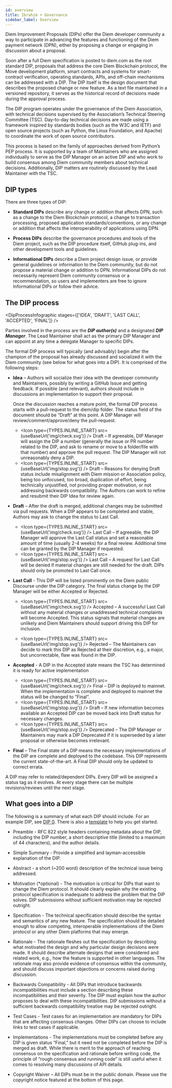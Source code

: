 ```yaml
---
id: overview
title: Ibrahim + Governance
sidebar_label: Overview
---
```



<Section>

  Diem Improvement Proposals (DIPs) offer the Diem developer community a way to participate in advancing the features and functioning of the Diem payment network (DPN), either by proposing a change or engaging in discussion about a proposal.

  Soon after a full Diem specification is posted to diem.com as the root standard DIP, proposals that  address the core Diem Blockchain protocol, the Move development platform, smart contracts and systems for smart-contract verification, operating standards, APIs, and off-chain mechanisms can be addressed with a DIP. The DIP itself is the design document that describes the proposed change or new feature. As a text file maintained in a versioned repository, it serves as the historical record of decisions made during the approval process.

  The DIP program operates under the governance of the Diem Association, with technical decisions supervised by the Association’s Technical Steering Committee (TSC). Day-to-day technical decisions are made using a framework inspired by standards bodies (such as the W3C and IETF) and open source projects (such as Python, the Linux Foundation, and Apache) to coordinate the work of open source contributors.

  This process is based on the family of approaches derived from Python’s PEP process. It is supported by a team of Maintainers who are assigned individually to serve as the DIP Manager on an active DIP and who work to build consensus among Diem community members about technical decisions. Additionally, DIP matters are routinely discussed by the Lead Maintainer with the TSC.
</Section>

<Section>

## DIP types

There are three types of DIP:

* **Standard DIPs** describe any change or addition that affects DPN, such as a change to the Diem Blockchain protocol, a change to transaction processing, proposed application standards/conventions, or any change or addition that affects the interoperability of applications using DPN.

* **Process DIPs** describe the governance procedures and tools of the Diem project, such as the DIP procedure itself, GitHub plug-ins, and other development tools and guidelines.

* **Informational DIPs** describe a Diem project design issue, or provide general guidelines or information to the Diem community, but do not propose a material change or addition to DPN. Informational DIPs do not necessarily represent Diem community consensus or a recommendation, so users and implementers are free to ignore Informational DIPs or follow their advice.

</Section>

<Section>

## The DIP process

<DipProcessInfographic
  stages={['IDEA', 'DRAFT', 'LAST CALL', 'ACCEPTED', 'FINAL']}
/>

Parties involved in the process are the ***DIP author(s)*** and a designated ***DIP Manager***. The Lead Maintainer shall act as the primary DIP Manager and can appoint at any time a delegate Manager to specific DIPs.

The formal DIP process will typically (and advisably) begin after the champion of the proposal has already discussed and socialized it with the Diem community (see below for what goes into a DIP). It is comprised of the following steps:

  * **Idea** – Authors will socialize their idea with the developer community and Maintainers, possibly by writing a GitHub Issue and getting feedback. If possible (and relevant), authors should include in discussions an implementation to support their proposal.

    Once the discussion reaches a mature point, the formal DIP process starts with a pull-request to the diem/dip folder. The status field of the document should be “Draft” at this point. A DIP Manager will review/comment/approve/deny the pull-request.

    * <Icon type={TYPES.INLINE_START} src={useBaseUrl('img/check.svg')} /> Draft – If agreeable, DIP Manager will assign the DIP a number (generally the issue or PR number related to the DIP, and ask to rename or move to a folder/file with that number) and approve the pull request. The DIP Manager will not unreasonably deny a DIP.
    * <Icon type={TYPES.INLINE_START} src={useBaseUrl('img/stop.svg')} /> Draft – Reasons for denying Draft status include misalignment with Diem mission or Association policy, being too unfocused, too broad, duplication of effort, being technically unjustified, not providing proper motivation, or not addressing backwards compatibility. The Authors can work to refine and resubmit their DIP Idea for review again.

  * **Draft** – After the draft is merged, additional changes may be submitted via pull requests. When a DIP appears to be completed and stable, Authors may ask to change the status to Last Call.

    * <Icon type={TYPES.INLINE_START} src={useBaseUrl('img/check.svg')} />  Last Call – If agreeable, the DIP Manager will approve the Last Call status and set a reasonable amount of time (usually 2-4 weeks) for a final review. Additional time can be granted by the DIP Manager if requested.
    * <Icon type={TYPES.INLINE_START} src={useBaseUrl('img/stop.svg')} />  Last Call – A request for Last Call will be denied if material changes are still needed for the draft. DIPs should only be promoted to Last Call once.

  * **Last Call** - This DIP will be listed prominently on the Diem public Discourse under the DIP category. The final status change by the DIP Manager will be either Accepted or Rejected.

    * <Icon type={TYPES.INLINE_START} src={useBaseUrl('img/check.svg')} /> Accepted – A successful Last Call without any material changes or unaddressed technical complaints will become Accepted. This status signals that material changes are unlikely and Diem Maintainers should support driving this DIP for inclusion.

    * <Icon type={TYPES.INLINE_START} src={useBaseUrl('img/stop.svg')} /> Rejected – The Maintainers can decide to mark this DIP as Rejected at their discretion, e.g., a major, but uncorrectable, flaw was found in the DIP.

  * **Accepted** - A DIP in the Accepted state means the TSC has determined it is ready for active implementation

    * <Icon type={TYPES.INLINE_START} src={useBaseUrl('img/check.svg')} />  Final – DIP is deployed to mainnet. When the implementation is complete and deployed to mainnet the status will be changed to “Final”.
    * <Icon type={TYPES.INLINE_START} src={useBaseUrl('img/stop.svg')} />  Draft – If new information becomes available an Accepted DIP can be moved back into Draft status for necessary changes.
    * <Icon type={TYPES.INLINE_START} src={useBaseUrl('img/stop.svg')} />  Deprecated – The DIP Manager or Maintainers may mark a DIP Deprecated if it is superseded by a later proposal or otherwise becomes irrelevant.

  * **Final** – The Final state of a DIP means the necessary implementations of the DIP are complete and deployed to the codebase. This DIP represents the current state-of-the-art. A Final DIP should only be updated to correct errata.

A DIP may refer to related/dependent DIPs. Every DIP will be assigned a status tag as it evolves. At every stage there can be multiple revisions/reviews until the next stage.

</Section>

<Section>

## What goes into a DIP

The following is a summary of what each DIP should include. For an example DIP, see [DIP 0](/dip-0). There is also a <a href="https://github.com/diem/dip/blob/master/dip-template.md">template</a> to help you get started.

  * Preamble - RFC 822 style headers containing metadata about the DIP, including the DIP number, a short descriptive title (limited to a maximum of 44 characters), and the author details.

  * Simple Summary - Provide a simplified and layman-accessible explanation of the DIP.

  * Abstract - a short (~200 word) description of the technical issue being addressed.

  * Motivation (*optional) - The motivation is critical for DIPs that want to change the Diem protocol. It should clearly explain why the existing protocol specification is inadequate to address the problem that the DIP solves. DIP submissions without sufficient motivation may be rejected outright.

  * Specification - The technical specification should describe the syntax and semantics of any new feature. The specification should be detailed enough to allow competing, interoperable implementations of the Diem protocol or any other Diem platforms that may emerge.

  * Rationale - The rationale fleshes out the specification by describing what motivated the design and why particular design decisions were made. It should describe alternate designs that were considered and related work, e.g., how the feature is supported in other languages. The rationale may also provide evidence of consensus within the community, and should discuss important objections or concerns raised during discussion.

  * Backwards Compatibility - All DIPs that introduce backwards incompatibilities must include a section describing these incompatibilities and their severity. The DIP must explain how the author proposes to deal with these incompatibilities. DIP submissions without a sufficient backwards compatibility treatise may be rejected outright.

  * Test Cases - Test cases for an implementation are mandatory for DIPs that are affecting consensus changes. Other DIPs can choose to include links to test cases if applicable.

  * Implementations - The implementations must be completed before any DIP is given status “Final,” but it need not be completed before the DIP is merged as draft. While there is merit to the approach of reaching consensus on the specification and rationale before writing code, the principle of “rough consensus and running code” is still useful when it comes to resolving many discussions of API details.

  * Copyright Waiver – All DIPs must be in the public domain. Please use the copyright notice featured at the bottom of this page.

</Section>
